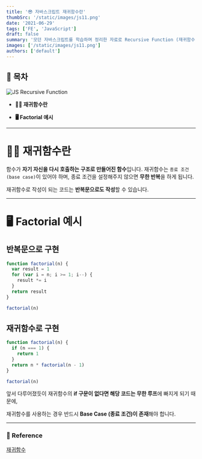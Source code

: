 ```yaml
---
title: '😎 자바스크립트 재귀함수란'
thumbSrc: '/static/images/js11.png'
date: '2021-06-29'
tags: ['FE', 'JavaScript']
draft: false
summary: '모던 자바스크립트를 학습하며 정리한 자료로 Recursive Function (재귀함수)에 대해 설명합니다.'
images: ['/static/images/js11.png']
authors: ['default']
---
```


## 📌 목차

![JS Recursive Function](/static/images/js11.png)

- **💁🏻 재귀함수란**

- **🖥️ Factorial 예시**

---

# 💁🏻 재귀함수란

함수가 **자기 자신을 다시 호출하는 구조로 만들어진 함수**입니다. 재귀함수는 `종료 조건 (base case)`이 있어야 하며, 종료 조건을 설정해주지 않으면 **무한 반복**을 하게 됩니다.

재귀함수로 작성이 되는 코드는 **반복문으로도 작성**할 수 있습니다.

---

# 🖥️ Factorial 예시

## 반복문으로 구현

```javascript
function factorial(n) {
  var result = 1
  for (var i = n; i >= 1; i--) {
    result *= i
  }
  return result
}

factorial(n)
```

## 재귀함수로 구현

```javascript
function factorial(n) {
  if (n === 1) {
    return 1
  }
  return n * factorial(n - 1)
}

factorial(n)
```

앞서 다루어졌듯이 재귀함수의 **if 구문이 없다면 해당 코드는 무한 루프**에 빠지게 되기 때문에,

재귀함수를 사용하는 경우 반드시 **Base Case (종료 조건)이 존재**해야 합니다.

---

### 🔗 Reference

[재귀함수](https://velog.io/@bsy/%EC%9E%AC%EA%B7%80%ED%95%A8%EC%88%98)
